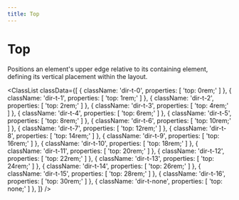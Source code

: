 ```yaml
---
title: Top
---
```



# Top

Positions an element's upper edge relative to its containing element, defining its vertical placement within the layout.

<ClassList
  classData={[
    {
      className: 'dir-t-0',
      properties: [
        'top: 0rem;'
      ]
    },
    {
      className: 'dir-t-1',
      properties: [
        'top: 1rem;'
      ]
    },
    {
      className: 'dir-t-2',
      properties: [
        'top: 2rem;'
      ]
    },
    {
      className: 'dir-t-3',
      properties: [
        'top: 4rem;'
      ]
    },
    {
      className: 'dir-t-4',
      properties: [
        'top: 6rem;'
      ]
    },
    {
      className: 'dir-t-5',
      properties: [
        'top: 8rem;'
      ]
    },
    {
      className: 'dir-t-6',
      properties: [
        'top: 10rem;'
      ]
    },
    {
      className: 'dir-t-7',
      properties: [
        'top: 12rem;'
      ]
    },
    {
      className: 'dir-t-8',
      properties: [
        'top: 14rem;'
      ]
    },
    {
      className: 'dir-t-9',
      properties: [
        'top: 16rem;'
      ]
    },
    {
      className: 'dir-t-10',
      properties: [
        'top: 18rem;'
      ]
    },
    {
      className: 'dir-t-11',
      properties: [
        'top: 20rem;'
      ]
    },
    {
      className: 'dir-t-12',
      properties: [
        'top: 22rem;'
      ]
    },
    {
      className: 'dir-t-13',
      properties: [
        'top: 24rem;'
      ]
    },
    {
      className: 'dir-t-14',
      properties: [
        'top: 26rem;'
      ]
    },
    {
      className: 'dir-t-15',
      properties: [
        'top: 28rem;'
      ]
    },
    {
      className: 'dir-t-16',
      properties: [
        'top: 30rem;'
      ]
    },
    {
      className: 'dir-t-none',
      properties: [
        'top: none;'
      ]
    },
  ]}
/>